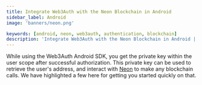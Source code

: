 ```yaml
---
title: Integrate Web3Auth with the Neon Blockchain in Android
sidebar_label: Android
image: 'banners/neon.png'

keywords: [android, neon, web3auth, authentication, blockchain]
description: 'Integrate Web3Auth with the Neon Blockchain in Android | Documentation - Web3Auth'
---
```



<SEO
  title="Integrate Web3Auth with the Neon Blockchain in Android"
  description="Integrate Web3Auth with the Neon Blockchain in Android | Documentation - Web3Auth"
  image="https://web3auth.io/docs/banners/neon.png"
  slug="/embedded-wallets/connect-blockchain/evm/neon/android"
/>

While using the Web3Auth Android SDK, you get the private key within the user scope after successful authorization. This private key can be used to retrieve the user's address, and interact with [Neon](https://neonevm.org/) to make any blockchain calls. We have highlighted a few here for getting you started quickly on that.

<EVMInteraction />
